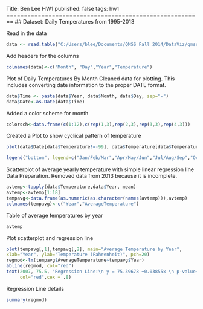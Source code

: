 Title: Ben Lee HW1
published: false
tags: hw1
========================================================
## Dataset: Daily Temperatures from 1995-2013

Read in the data
```r
data <- read.table("C:/Users/blee/Documents/QMSS Fall 2014/DataViz/qmssviz/Lab1/Daily_Temperature_1995-2013_DELHI.txt")
```

Add headers for the columns
```r
colnames(data)<-c("Month", "Day","Year","Temperature")
```

Plot of Daily Temperatures By Month
Cleaned data for plotting. This includes converting date information to the proper DATE format. 
```r
data$Time <- paste(data$Year, data$Month, data$Day, sep="-")
data$Date<-as.Date(data$Time)
```
Added a color scheme for month
```r
colorsch<-data.frame(c(1:12),c(rep(1,3),rep(2,3),rep(3,3),rep(4,3)))
```

Created a Plot to show cyclical pattern of temperature
```r
plot(data$Date[data$Temperature!=-99], data$Temperature[data$Temperature!=-99], main="Temperature by Day for 1995-2013",xlab="Date", ylab="Temperature (Fahrenheit)", ylim = c(min(data$Temperature[data$Temperature!=-99]),max(data$Temperature[data$Temperature!=-99]) ), type ="p", pch=20, col = colorsch[data$Month,2])

legend("bottom", legend=c("Jan/Feb/Mar","Apr/May/Jun","Jul/Aug/Sep","Oct/Nov/Dec"), fill=c(1,2,3,4),cex=0.85,horiz=TRUE, bty="n", x.intersp)
```

Scatterplot of average yearly temperature with simple linear regression line
Data Preparation. Removed data from 2013 because it is incomplete. 
```r
avtemp<-tapply(data$Temperature,data$Year, mean)
avtemp<-avtemp[1:18]
tempavg<-data.frame(as.numeric(as.character(names(avtemp))),avtemp)
colnames(tempavg)<-c("Year","AverageTemperature")
```

Table of average temperatures by year
```r
avtemp
```

Plot scatterplot and regression line
```r
plot(tempavg[,1],tempavg[,2], main="Average Temperature by Year", 
xlab="Year", ylab="Temperature (Fahrenheit)", pch=20)
regmod<-lm(tempavg$AverageTemperature~tempavg$Year)
abline(regmod, col="red")
text(2007, 75.5, "Regression Line:\n y = 75.39678 +0.03855x \n p-value<0.5",
     col="red",cex = .8)
```

Regression Line details
```r
summary(regmod)
```
